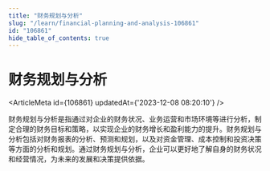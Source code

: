 ```yaml
---
title: "财务规划与分析"
slug: "/learn/financial-planning-and-analysis-106861"
id: "106861"
hide_table_of_contents: true
---
```



# 财务规划与分析

<ArticleMeta id={106861} updatedAt={'2023-12-08 08:20:10'} />
<div className='border-solid border-b border-t-0 my-4 border-[var(--ifm-color-gray-300)]' />

财务规划与分析是指通过对企业的财务状况、业务运营和市场环境等进行分析，制定合理的财务目标和策略，以实现企业的财务增长和盈利能力的提升。财务规划与分析包括对财务报表的分析、预测和规划，以及对资金管理、成本控制和投资决策等方面的分析和规划。通过财务规划与分析，企业可以更好地了解自身的财务状况和经营情况，为未来的发展和决策提供依据。
